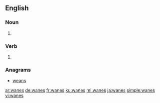 ==English==

===Noun===
{{head|en|plural}}

# {{plural of|wane|lang=en}}

===Verb===
{{head|en|verb form}}

# {{en-third-person singular of|wane}}

===Anagrams===
* [[weans#English|weans]]

[[ar:wanes]]
[[de:wanes]]
[[fr:wanes]]
[[ku:wanes]]
[[ml:wanes]]
[[ja:wanes]]
[[simple:wanes]]
[[vi:wanes]]
